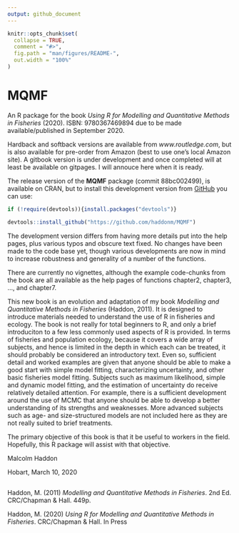 ---
output: github_document
---

<!-- README.md is generated from this README.Rmd. Please do not edit that file -->

```{r, include = FALSE}
knitr::opts_chunk$set(
  collapse = TRUE,
  comment = "#>",
  fig.path = "man/figures/README-",
  out.width = "100%"
)
```

# MQMF

An R package for the book _Using R for Modelling and Quantitative Methods in Fisheries_ (2020).  ISBN: 9780367469894 due to be made available/published in September 2020.

Hardback and softback versions are available from _www.routledge.com_, but is also available for pre-order from Amazon (best to use one's local Amazon site). A gitbook version is under development and once completed will at least be available on gitpages. I will annouce here when it is ready.

The release version of the __MQMF__ package (commit 88bc002499), is available on CRAN, but to install this development version from [GitHub](https://github.com/) you can use:

```{r echo=TRUE, eval=FALSE}
if (!require(devtools)){install.packages("devtools")} 

devtools::install_github("https://github.com/haddonm/MQMF")
```

The development version differs from having more details put into the help pages, plus various typos and obscure text fixed. No changes have been made to the code base yet, though various developments are now in mind to increase robustness and generality of a number of the functions.

There are currently no vignettes, although the example code-chunks from the book are all available as the help pages of functions chapter2, chapter3, ..., and chapter7.

This new book is an evolution and adaptation of my book _Modelling and Quantitative Methods in Fisheries_ (Haddon, 2011). It is designed to introduce materials needed to understand the use of R in fisheries and ecology. The book is not really for total beginners to R, and only a brief introduciton to a few less commonly used aspects of R is provided. In terms of fisheries and population ecology, because it covers a wide array of subjects, and hence is limited in the depth in which each can be treated, it should probably be considered an introductory text. Even so, sufficient detail and worked examples are given that anyone should be able to make a good start with simple model fitting, characterizing uncertainty, and other basic fisheries model fitting. Subjects such as maximum likelihood, simple and dynamic model fitting, and the estimation of uncertainty do receive relatively detailed attention. For example, there is a sufficient development around the use of MCMC that anyone should be able to develop a better understanding of its strengths and weaknesses. More advanced subjects such as age- and size-structured models are not included here as they are not really suited to brief treatments.

The primary objective of this book is that it be useful to workers in the field. Hopefully, this R package will assist with that objective.


Malcolm Haddon

Hobart, March 10, 2020

##
Haddon, M. (2011) _Modelling and Quantitative Methods in Fisheries_. 2nd Ed. CRC/Chapman & Hall. 449p.

Haddon, M. (2020) _Using R for Modelling and Quantitative Methods in Fisheries_. CRC/Chapman & Hall. In Press


